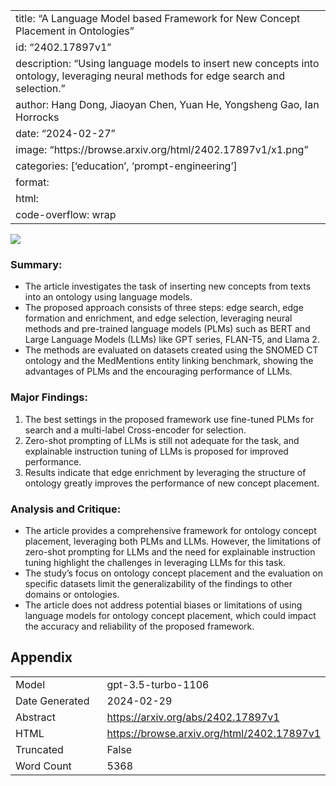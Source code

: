 
---
title: "A Language Model based Framework for New Concept Placement in Ontologies"
id: "2402.17897v1"
description: "Using language models to insert new concepts into ontology, leveraging neural methods for edge search and selection."
author: Hang Dong, Jiaoyan Chen, Yuan He, Yongsheng Gao, Ian Horrocks
date: "2024-02-27"
image: "https://browse.arxiv.org/html/2402.17897v1/x1.png"
categories: ['education', 'prompt-engineering']
format:
  html:
    code-overflow: wrap
---

![](https://browse.arxiv.org/html/2402.17897v1/x1.png)

### **Summary:**
- The article investigates the task of inserting new concepts from texts into an ontology using language models.
- The proposed approach consists of three steps: edge search, edge formation and enrichment, and edge selection, leveraging neural methods and pre-trained language models (PLMs) such as BERT and Large Language Models (LLMs) like GPT series, FLAN-T5, and Llama 2.
- The methods are evaluated on datasets created using the SNOMED CT ontology and the MedMentions entity linking benchmark, showing the advantages of PLMs and the encouraging performance of LLMs.

### **Major Findings:**
1. The best settings in the proposed framework use fine-tuned PLMs for search and a multi-label Cross-encoder for selection.
2. Zero-shot prompting of LLMs is still not adequate for the task, and explainable instruction tuning of LLMs is proposed for improved performance.
3. Results indicate that edge enrichment by leveraging the structure of ontology greatly improves the performance of new concept placement.

### **Analysis and Critique:**
- The article provides a comprehensive framework for ontology concept placement, leveraging both PLMs and LLMs. However, the limitations of zero-shot prompting for LLMs and the need for explainable instruction tuning highlight the challenges in leveraging LLMs for this task.
- The study's focus on ontology concept placement and the evaluation on specific datasets limit the generalizability of the findings to other domains or ontologies.
- The article does not address potential biases or limitations of using language models for ontology concept placement, which could impact the accuracy and reliability of the proposed framework.

## Appendix

|          |          |
|----------|----------|
| Model     | gpt-3.5-turbo-1106       |
| Date Generated     | 2024-02-29       |
| Abstract | [https://arxiv.org/abs/2402.17897v1](https://arxiv.org/abs/2402.17897v1)        |
| HTML     | [https://browse.arxiv.org/html/2402.17897v1](https://browse.arxiv.org/html/2402.17897v1)       |
| Truncated       | False       |
| Word Count       | 5368       |